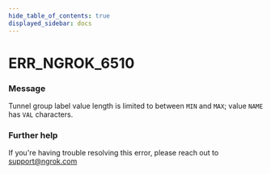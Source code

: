 ```yaml
---
hide_table_of_contents: true
displayed_sidebar: docs
---
```



# ERR_NGROK_6510

### Message

Tunnel group label value length is limited to between `MIN` and `MAX`; value `NAME` has `VAL` characters.

<ErrorDetails error="err_ngrok_6510" />

### Further help

If you're having trouble resolving this error, please reach out to [support@ngrok.com](mailto:support@ngrok.com?subject=Help%20with%20ERR_NGROK_6510)
